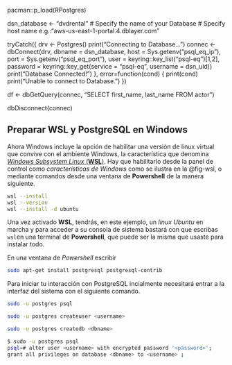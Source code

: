pacman::p_load(RPostgres)

dsn_database <-  "dvdrental"   # Specify the name of your Database
# Specify host name e.g.:"aws-us-east-1-portal.4.dblayer.com"

tryCatch({
  drv <- Postgres()
  print("Connecting to Database…")
  connec <- dbConnect(drv, 
                      dbname =   dsn_database,
                      host =     Sys.getenv("psql_eq_ip"), 
                      port =     Sys.getenv("psql_eq_port"),
                      user =     keyring::key_list("psql-eq")[1,2],
                      password = keyring::key_get(service = "psql-eq", 
                                                  username = dsn_uid))
  print("Database Connected!")
},
error=function(cond) {
  print(cond)
  print("Unable to connect to Database.")
})

df <- dbGetQuery(connec, "SELECT first_name, last_name FROM actor")

dbDisconnect(connec)


## Preparar WSL y PostgreSQL en Windows

Ahora Windows incluye la opción de habilitar una versión de linux virtual que convive con el ambiente Windows, la característica que denomina [_Windows Subsystem Linux_ (**WSL**)](https://learn.microsoft.com/es-mx/windows/wsl/). Hay que habilitarlo desde la panel de control como _características de Windows_ como se ilustra en la  @fig-wsl, o mediante comandos desde una ventana de **Powershell** de la manera siguiente.

```.bash

wsl --install
wsl --version
wsl --install -d ubuntu

```

Una vez activado **WSL**, tendrás, en este ejemplo, un _linux Ubuntu_ en marcha y para acceder a su consola de sistema bastará con que escribas `wsl`en una terminal de **Powershell**, que puede ser la misma que usaste para instalar todo. 


En una ventana de _Powershell_ escribir

```.bash


sudo apt-get install postgresql postgresql-contrib

```

Para iniciar tu interacción con PostgreSQL incialmente necesitará entrar a la interfaz del sistema con el siguiente comando.

```.bash

sudo -u postgres psql

sudo -u postgres createuser <username>

sudo -u postgres createdb <dbname>

$ sudo -u postgres psql
psql=# alter user <username> with encrypted password '<password>';
grant all privileges on database <dbname> to <username> ; 

```